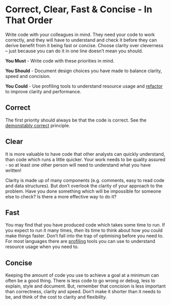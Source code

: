 # Correct, Clear, Fast & Concise - In That Order {#correct_clear_concise}

Write code with your colleagues in mind. They need your code to work correctly, and they will have to understand and check it before they can derive benefit from it being fast or concise. Choose clarity over cleverness – just because you can do it in one line doesn’t mean you should.

**You Must** - Write code with these priorities in mind.

**You Should** - Document design choices you have made to balance clarity, speed and concision.

**You Could** - Use profiling tools to understand resource usage and [refactor](https://en.wikipedia.org/wiki/Code_refactoring) to improve clarity and performance.

## Correct
The first priority should always be that the code is correct.
See the [demonstably correct](#demonsrably_correct) principle.

## Clear
It is more valuable to have code that other analysts can quickly understand, than code which runs a little quicker.
Your work needs to be quality assured - so at least one other person will need to understand what you have written!

Clarity is made up of many components (e.g. comments, easy to read code and data structures).
But don't overlook the clarity of your approach to the problem.
Have you done something which will be impossible for someone else to check? Is there a more effective way to do it?

## Fast
You may find that you have produced code which takes some time to run.
If you expect to run it many times, _then_ its time to think about how you could make things faster.
Don't fall into the trap of optimising before you need to.
For most languages there are [profiling](https://en.wikipedia.org/wiki/Profiling_%28computer_programming%29) tools you can use to understand resource usage when you need to.

## Concise
Keeping the amount of code you use to achieve a goal at a minimum can often be a good thing.
There is less code to go wrong or debug, less to explain, style and document.
But, remember that concision is less important than correctness, clarity and speed.
Don't make it shorter than it needs to be, and think of the cost to clarity and flexibility.

